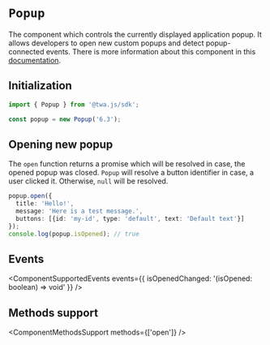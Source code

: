 # `Popup`

The component which controls the currently displayed application popup. It allows developers to open new custom popups and detect popup-connected events. There is more information about this component in this [documentation](../../../ui/popup.mdx).

## Initialization

```typescript
import { Popup } from '@twa.js/sdk';

const popup = new Popup('6.3');
```

## Opening new popup

The `open` function returns a promise which will be resolved in case, the opened popup was closed. `Popup` will resolve a button identifier in case, a user clicked it. Otherwise, `null` will be resolved.

```typescript
popup.open({
  title: 'Hello!',
  message: 'Here is a test message.',
  buttons: [{id: 'my-id', type: 'default', text: 'Default text'}]
});
console.log(popup.isOpened); // true
```

## Events

<ComponentSupportedEvents events={{ isOpenedChanged: '(isOpened: boolean) => void' }} />

## Methods support

<ComponentMethodsSupport methods={['open']} />
